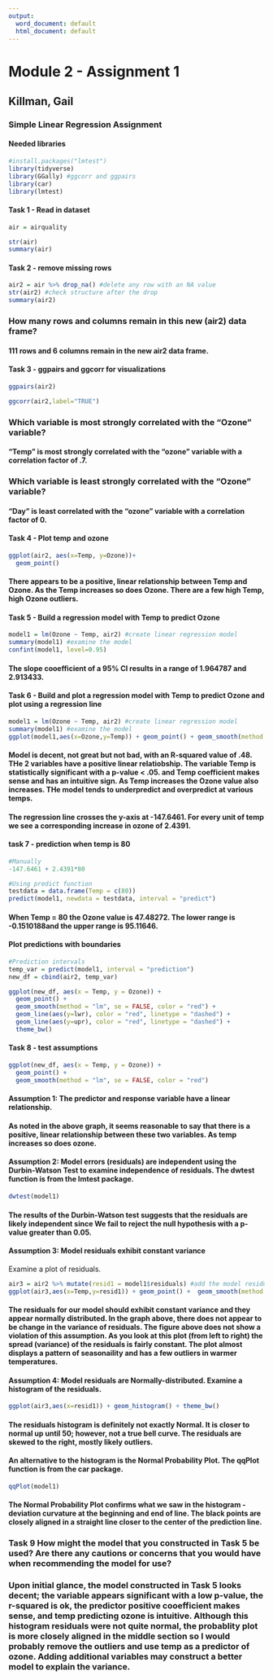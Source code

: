 ---
output:
  word_document: default
  html_document: default
---

# Module 2  - Assignment 1
## Killman, Gail
### Simple Linear Regression Assignment


#### Needed libraries  
```{r warning=FALSE,message=FALSE}
#install.packages("lmtest")
library(tidyverse)
library(GGally) #ggcorr and ggpairs
library(car)
library(lmtest)
```
  
#### Task 1 - Read in dataset
```{r task 1 load air dataset}
air = airquality
```

```{r task 2 Examine the structure and summary of the dataset}
str(air) 
summary(air) 
```
  
#### Task 2 - remove missing rows  
```{r Get rid of missing data rows  }
air2 = air %>% drop_na() #delete any row with an NA value
str(air2) #check structure after the drop
summary(air2)
```
  
### How many rows and columns remain in this new (air2) data frame?  
#### 111 rows and 6 columns remain in the new air2 data frame.  
 
#### Task 3 - ggpairs and ggcorr for visualizations 
```{r task 3 ggpairs}
ggpairs(air2)
```
  
```{r task 3 ggcorr}
ggcorr(air2,label="TRUE")
```  
   
### Which variable is most strongly correlated with the “Ozone” variable?  
#### "Temp" is most strongly correlated with the "ozone" variable with a correlation factor of .7.

### Which variable is least strongly correlated with the “Ozone” variable?  
#### "Day" is least correlated with the "ozone" variable with a correlation factor of 0.  
  
#### Task 4 - Plot temp and ozone  

```{r task 4 Plot Temp and Ozone}
ggplot(air2, aes(x=Temp, y=Ozone))+
  geom_point()
```

#### There appears to be a positive, linear relationship between Temp and Ozone.  As the Temp increases so does Ozone. There are a few high Temp, high Ozone outliers.

#### Task 5 - Build a regression model with Temp to predict Ozone  
```{r task 5 build model}
model1 = lm(Ozone ~ Temp, air2) #create linear regression model
summary(model1) #examine the model
confint(model1, level=0.95)
```
  
#### The slope cooefficient of a 95% CI results in a range of 1.964787 and 2.913433.
  
#### Task 6 - Build and plot a regression model with Temp to predict Ozone and plot using a regression line
```{r task 6 plot regression model}
model1 = lm(Ozone ~ Temp, air2) #create linear regression model
summary(model1) #examine the model
ggplot(model1,aes(x=Ozone,y=Temp)) + geom_point() + geom_smooth(method = "lm", se=FALSE, color = "red") + theme_bw()
```

#### Model is decent, not great but not bad, with an R-squared value of .48. THe 2 variables have a positive linear relatiobship.  The variable Temp is statistically significant with a p-value < .05. and Temp coefficient makes sense and has an intuitive sign. As Temp increases the Ozone value also increases.  THe model tends to underpredict and overpredict at various temps.  

#### The regression line crosses the y-axis at -147.6461.  For every unit of temp we see a corresponding increase in ozone of 2.4391.

#### task 7 - prediction when temp is 80
```{r task 7 prediction when temp is 80}
#Manually
-147.6461 + 2.4391*80

#Using predict function
testdata = data.frame(Temp = c(80))
predict(model1, newdata = testdata, interval = "predict")
```
  
#### When Temp = 80 the Ozone value is 47.48272.  The lower range is  -0.1510188and the upper range is 95.11646.

#### Plot predictions with boundaries
```{r Plot prediction upper and lower boundries}
#Prediction intervals
temp_var = predict(model1, interval = "prediction")
new_df = cbind(air2, temp_var)

ggplot(new_df, aes(x = Temp, y = Ozone)) + 
  geom_point() + 
  geom_smooth(method = "lm", se = FALSE, color = "red") +
  geom_line(aes(y=lwr), color = "red", linetype = "dashed") +
  geom_line(aes(y=upr), color = "red", linetype = "dashed") +
  theme_bw() 
```
  
#### Task 8 - test assumptions  
```{r task 8 assumption 1}
ggplot(new_df, aes(x = Temp, y = Ozone)) + 
  geom_point() + 
  geom_smooth(method = "lm", se = FALSE, color = "red")
```
  
#### **Assumption 1:** The predictor and response variable have a linear relationship.   
  
#### As noted in the above graph, it seems reasonable to say that there is a positive, linear relationship between these two variables. As temp increases so does ozone.

#### **Assumption 2:** Model errors (residuals) are independent using the Durbin-Watson Test to examine independence of residuals. The dwtest function is from the lmtest package.
  
```{r task 8 assumption 2}
dwtest(model1)
```
  
#### The results of the Durbin-Watson test suggests that the residuals are likely independent since We fail to reject the null hypothesis with a p-value greater than 0.05. 

#### **Assumption 3:** Model residuals exhibit constant variance  
Examine a plot of residuals.  
```{r task 8 assumption 3}
air3 = air2 %>% mutate(resid1 = model1$residuals) #add the model residuals to our data frame
ggplot(air3,aes(x=Temp,y=resid1)) + geom_point() +  geom_smooth(method = "lm", se = FALSE, color = "red") + theme_bw()
```

#### The residuals for our model should exhibit constant variance and they appear normally distributed. In the graph above, there does not appear to be change in the variance of residuals. The figure above does not show a violation of this assumption. As you look at this plot (from left to right) the spread (variance) of the residuals is fairly constant.  The plot almost displays a pattern of seasonaility and has a few outliers in warmer temperatures.

#### **Assumption 4:** Model residuals are Normally-distributed.  Examine a histogram of the residuals. 
  
```{r task 8 assumption 4}
ggplot(air3,aes(x=resid1)) + geom_histogram() + theme_bw()
```

#### The residuals histogram is definitely not exactly Normal. It is closer to normal up until 50; however, not a true bell curve.  The residuals are skewed to the right, mostly likely outliers.    

#### An alternative to the histogram is the Normal Probability Plot. The qqPlot function is from the car package.  
  
```{r}
qqPlot(model1)
```
  
#### The Normal Probability Plot confirms what we saw in the histogram - deviation curvature at the beginning and end of line. The black points are closely aligned in a straight line closer to the center of the prediction line.  

### Task 9 How might the model that you constructed in Task 5 be used? Are there any cautions or concerns that you would have when recommending the model for use?

### Upon initial glance, the model constructed in Task 5 looks decent; the variable appears significant with a low p-value, the r-squared is ok, the predictor positive cooefficient makes sense, and temp predicting ozone is intuitive. Although this histogram residuals were not quite normal, the probablity plot is more closely aligned in the middle section so I would probably remove the outliers and use temp as a predictor of ozone.  Adding additional variables may construct a better model to explain the variance.  

